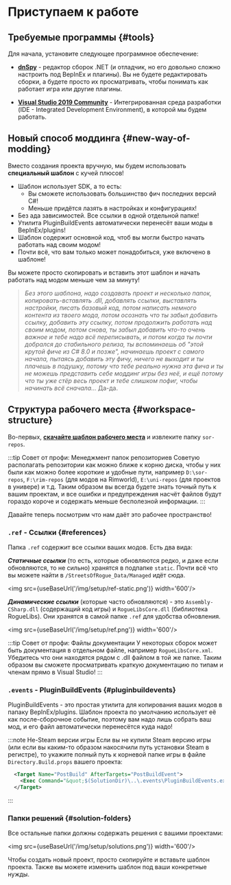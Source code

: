 # Приступаем к работе


## Требуемые программы {#tools}

Для начала, установите следующее программное обеспечение:

- **[dnSpy](https://github.com/dnSpy/dnSpy/releases/latest)** - редактор сборок .NET (и отладчик, но его довольно сложно настроить под BepInEx и плагины). Вы не будете редактировать сборки, а будете просто их просматривать, чтобы понимать как работает игра или другие плагины.

- **[Visual Studio 2019 Community](https://visualstudio.microsoft.com/downloads/)** - Интегрированная среда разработки (IDE - Integrated Development Environment), в которой мы будем работать.

## Новый способ моддинга {#new-way-of-modding}

Вместо создания проекта вручную, мы будем использовать **специальный шаблон** с кучей плюсов!

- Шаблон использует SDK, а то есть:
  - Вы сможете использовать большинство фич последних версий C#!
  - Меньше придётся лазять в настройках и конфигурациях!
- Без ада зависимостей. Все ссылки в одной отдельной папке!
- Утилита PluginBuildEvents автоматически перенесёт ваши моды в BepInEx/plugins!
- Шаблон содержит основной код, чтоб вы могли быстро начать работать над своим модом!
- Почти всё, что вам только может понадобиться, уже включено в шаблоне!

Вы можете просто скопировать и вставить этот шаблон и начать работать над модом меньше чем за минуту!

> *Без этого шаблона, надо создавать проект и несколько папок, копировать-вставлять .dll, добавлять ссылки, выставлять настройки, писать базовый код, потом написать немного контента из твоего мода, потом осознать что ты забыл добавить ссылку, добавить эту ссылку, потом продолжить работать над своим модом, потом снова, ты забыл добавить что-то очень важное и тебе надо всё переписывать, и потом когда ты почти добрался до стабильного релиза, ты вспоминаешь об "этой крутой фиче из C# 8.0 и позже", начинаешь проект с самого начала, пытаясь добавить эту фичу, ничего не выходит и ты плачешь в подушку, потому что тебе реально нужна эта фича и ты не можешь представить себе моддинг игры без неё, и ещё потому что ты уже стёр весь проект и тебе слишком пофиг, чтобы начинать всё сначала...* Да-да.

## Структура рабочего места {#workspace-structure}

Во-первых, **[скачайте шаблон рабочего места](https://drive.google.com/file/d/1d1FH0Gh7egp7Z4QugsCF4aCE4-NgWD1X/view?usp=sharing)** и извлеките папку `sor-repos`.

:::tip Совет от профи: Менеджмент папок репозиториев
Советую располагать репозитории как можно ближе к корню диска, чтобы у них были как можно более короткие и удобные пути, например `D:\sor-repos`, `F:\rim-repos` (для модов на Rimworld), `E:\uni-repos` (для проектов в универе) и т.д. Таким образом вы всегда будете знать точный путь к вашим проектам, и все ошибки и предупреждения насчёт файлов будут гораздо короче и содержать меньше бесполезной информации.
:::

Давайте теперь посмотрим что нам даёт это рабочее пространство!

### `.ref` - Ссылки {#references}

Папка `.ref` содержит все ссылки ваших модов. Есть два вида:

***Статичные ссылки*** (то есть, которые обновляются редко, и даже если обновляются, то не сильно) хранятся в подпапке `static`. Почти всё что вы можете найти в `/StreetsOfRogue_Data/Managed` идёт сюда.

<img src={useBaseUrl('/img/setup/ref-static.png')} width='600'/>

***Динамические ссылки*** (которые часто обновляются) - это `Assembly-CSharp.dll` (содержащий код игры) и `RogueLibsCore.dll` (библиотека RogueLibs). Они хранятся в самой папке `.ref` для удобства обновления.

<img src={useBaseUrl('/img/setup/ref.png')} width='600'/>

:::tip Совет от профи: Файлы документации
У некоторых сборок может быть документация в отдельном файле, например `RogueLibsCore.xml`. Убедитесь что они находятся рядом с .dll файлом в той же папке. Таким образом вы сможете просматривать краткую документацию по типам и членам прямо в Visual Studio!
:::

### `.events` - PluginBuildEvents {#pluginbuildevents}

PluginBuildEvents - это простая утилита для копирования ваших модов в папаку BepInEx/plugins. Шаблон проекта по умолчанию использует её как после-сборочное событие, поэтому вам надо лишь собрать ваш мод, и его файл автоматически перенесётся куда надо!

:::note Не-Steam версии игры
Если вы не купили Steam версию игры (или если вы каким-то образом накосячили путь установки Steam в регистре), то укажите полный путь к корневой папке игры в файле `Directory.Build.props` вашего проекта:
```xml
  <Target Name="PostBuild" AfterTargets="PostBuildEvent">
    <Exec Command="&quot;$(SolutionDir)\..\.events\PluginBuildEvents.exe&quot; &quot;$(TargetPath)&quot; &quot;C:\GOG Games\Streets of Rogue&quot;" />
  </Target>
```
:::

### Папки решений {#solution-folders}

Все остальные папки должны содержать решения с вашими проектами:

<img src={useBaseUrl('/img/setup/solutions.png')} width='600'/>

Чтобы создать новый проект, просто скопируйте и вставьте шаблон проекта. Также вы можете изменить шаблон под ваши конкретные нужды.
